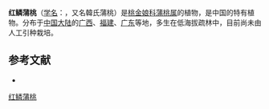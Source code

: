 {{Speciesbox
| name = 红鳞蒲桃
| status = 
| status_system = 
| image = 
| genus = Syzygium
| species = hancei
| authority = Merr.
}}

'''红鳞蒲桃'''（[[学名|学名]]：{{lang|la|''Syzygium hancei''}}，又名韓氏蒲桃）是[[桃金娘科|桃金娘科]][[蒲桃属|蒲桃属]]的植物，是中国的特有植物。分布于[[中国大陆|中国大陆]]的[[广西|广西]]、[[福建|福建]]、[[广东|广东]]等地，多生在低海拔疏林中，目前尚未由人工引种栽培。

== 参考文献 ==
<div class="references-small">
* {{cite web| url =http://www.bioinfo.cn/db05/KmzwSpecies.php?action=view&id=13356| title =红鳞蒲桃| work =《中国高等植物数据库全库》| publisher =中国科学院微生物研究所| author =昆明植物研究所| accessdate =2009-02-24| deadurl =yes| archiveurl =https://web.archive.org/web/20160305032725/http://www.bioinfo.cn/db05/KmzwSpecies.php?action=view&id=13356| archivedate =2016-03-05}}
</div>
{{Taxonbar|from=Q15227755}}

{{DEFAULTSORT:Syzygium hancei}}
[[Category:蒲桃属|红鳞蒲桃]]


{{Myrtaceae-stub}}